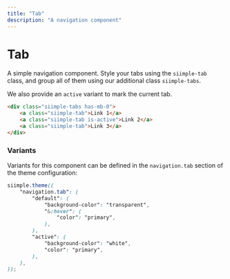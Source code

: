 ```yaml
---
title: "Tab"
description: "A navigation component"
--- 
```


# Tab

A simple navigation component. Style your tabs using the `siimple-tab` class, and group all of them using our additional class `siimple-tabs`. 

We also provide an `active` variant to mark the current tab.

```html live=true
<div class="siimple-tabs has-mb-0">
    <a class="siimple-tab">Link 1</a>
    <a class="siimple-tab is-active">Link 2</a>
    <a class="siimple-tab">Link 3</a>
</div>
```

### Variants

Variants for this component can be defined in the `navigation.tab` section of the theme configuration:

```scss
siimple.theme((
    "navigation.tab": (
        "default": (
            "background-color": "transparent",
            "&:hover": (
                "color": "primary",
            ),
        ),
        "active": (
            "background-color": "white",
            "color": "primary",
        ),
    ),
));
```

